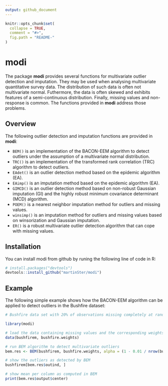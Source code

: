 ```yaml
---
output: github_document
---
```


<!-- README.md is generated from README.Rmd. Please edit that file -->

```r
knitr::opts_chunk$set(
  collapse = TRUE,
  comment = "#>",
  fig.path = "README-"
)
```

# modi

The package **modi** provides several functions for multivariate outlier detection and imputation. They may be used when analysing multivariate quantitative survey data. The distribution of such data is often not multivariate normal. Futhermore, the data is often skewed and exhibits features of a semi-continuous distribution. Finally, missing values and non-response is common. The functions provided in **modi** address those problems.

## Overview

The following outlier detection and imputation functions are provided in **modi**:

* `BEM()` is an implementation of the BACON-EEM algorithm to detect outliers under the assumption of a multivariate normal distribution.
* `TRC()` is an implementation of the transformed rank correlation (TRC) algorithm to detect outliers.
* `EAdet()` is an outlier detection method based on the epidemic algorithm (EA).
* `EAimp()` is an imputation method based on the epidemic algorithm (EA).
* `GIMCD()` is an outlier detection method based on non-robust Gaussian imputation (GI) and the highly robust minimum covariance determinant (MCD) algorithm.
* `POEM()` is a nearest neighbor imputation method for outliers and missing values.
* `winsimp()` is an imputation method for outliers and missing values based on winsorization and Gaussian imputation.
* `ER()` is a robust multivariate outlier detection algorithm that can cope with missing values.

## Installation

You can install modi from github by runing the following line of code in R:

```r
# install.packages("devtools")
devtools::install_github("martinSter/modi")
```

## Example

The following simple example shows how the BACON-EEM algorithm can be applied to detect outliers in the Bushfire dataset:

```r
# Bushfire data set with 20% of observations missing completely at random (MCAR)

library(modi)

# load the data containing missing values and the corresponding weights
data(bushfirem, bushfire.weights)

# run BEM algorithm to detect multivariate outliers
bem.res <- BEM(bushfirem, bushfire.weights, alpha = (1 - 0.01 / nrow(bushfirem)))

# show the outliers as detected by BEM
bushfirem[bem.res$outind, ]

# show mean per column as computed in BEM
print(bem.res$output$center)
```
